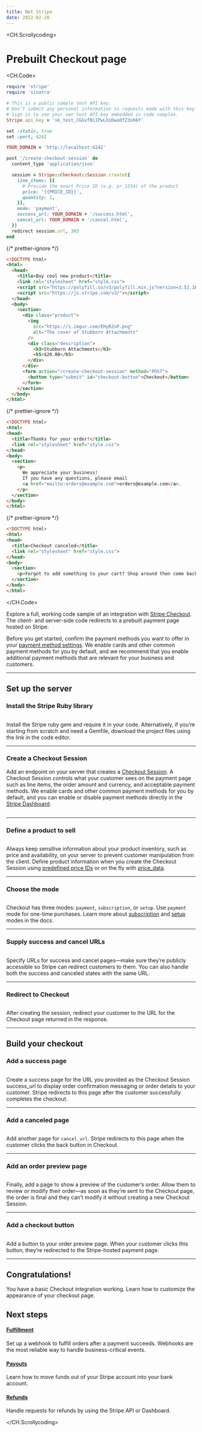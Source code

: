 ```yaml
---
title: Not Stripe
date: 2022-02-28
---
```


<CH.Scrollycoding>

# Prebuilt Checkout page

<CH.Code>

```rb server.rb
require 'stripe'
require 'sinatra'

# This is a public sample test API key.
# Don’t submit any personal information in requests made with this key.
# Sign in to see your own test API key embedded in code samples.
Stripe.api_key = 'sk_test_CGGvfNiIPwLXiDwaOfZ3oX6Y'

set :static, true
set :port, 4242

YOUR_DOMAIN = 'http://localhost:4242'

post '/create-checkout-session' do
  content_type 'application/json'

  session = Stripe::Checkout::Session.create({
    line_items: [{
      # Provide the exact Price ID (e.g. pr_1234) of the product
      price: '{{PRICE_ID}}',
      quantity: 1,
    }],
    mode: 'payment',
    success_url: YOUR_DOMAIN + '/success.html',
    cancel_url: YOUR_DOMAIN + '/cancel.html',
  })
  redirect session.url, 303
end
```

{/* prettier-ignore */}
```html checkout.html
<!DOCTYPE html>
<html>
  <head>
    <title>Buy cool new product</title>
    <link rel="stylesheet" href="style.css">
    <script src="https://polyfill.io/v3/polyfill.min.js?version=3.52.1&features=fetch"></script>
    <script src="https://js.stripe.com/v3/"></script>
  </head>
  <body>
    <section>
      <div class="product">
        <img
          src="https://i.imgur.com/EHyR2nP.png"
          alt="The cover of Stubborn Attachments"
        />
        <div class="description">
          <h3>Stubborn Attachments</h3>
          <h5>$20.00</h5>
        </div>
      </div>
      <form action="/create-checkout-session" method="POST">
        <button type="submit" id="checkout-button">Checkout</button>
      </form>
    </section>
  </body>
</html>
```

{/* prettier-ignore */}
```html success.html
<!DOCTYPE html>
<html>
<head>
  <title>Thanks for your order!</title>
  <link rel="stylesheet" href="style.css">
</head>
<body>
  <section>
    <p>
      We appreciate your business!
      If you have any questions, please email
      <a href="mailto:orders@example.com">orders@example.com</a>.
    </p>
  </section>
</body>
</html>
```

{/* prettier-ignore */}
```html cancel.html
<!DOCTYPE html>
<html>
<head>
  <title>Checkout canceled</title>
  <link rel="stylesheet" href="style.css">
</head>
<body>
  <section>
    <p>Forgot to add something to your cart? Shop around then come back to pay!</p>
  </section>
</body>
</html>
```

</CH.Code>

Explore a full, working code sample of an integration with [Stripe Checkout](https://stripe.com/docs/payments/checkout). The client- and server-side code redirects to a prebuilt payment page hosted on Stripe.

Before you get started, confirm the payment methods you want to offer in your [payment method settings](https://dashboard.stripe.com/settings/payment_methods). We enable cards and other common payment methods for you by default, and we recommend that you enable additional payment methods that are relevant for your business and customers.

---

## Set up the server

### Install the Stripe Ruby library

```rb server.rb focus=4:7 mark=4:7

```

Install the Stripe ruby gem and require it in your code. Alternatively, if you’re starting from scratch and need a Gemfile, download the project files using the link in the code editor.

---

### Create a Checkout Session

Add an endpoint on your server that creates a [Checkout Session](https://stripe.com/docs/api/checkout/sessions). A Checkout Session controls what your customer sees on the payment page such as line items, the order amount and currency, and acceptable payment methods. We enable cards and other common payment methods for you by default, and you can enable or disable payment methods directly in the [Stripe Dashboard](https://dashboard.stripe.com/settings/payment_methods).

```rb server.rb focus=17:27 mark=17:27

```

---

### Define a product to sell

```rb server.rb focus=18:22 mark=18:22

```

Always keep sensitive information about your product inventory, such as price and availability, on your server to prevent customer manipulation from the client. Define product information when you create the Checkout Session using [predefined price IDs](https://stripe.com/docs/payments/accept-a-payment?platform=web&ui=checkout#create-product-prices-upfront) or on the fly with [price_data](https://stripe.com/docs/api/checkout/sessions/create#create_checkout_session-line_items-price_data).

---

### Choose the mode

```rb server.rb focus=23 mark=23

```

Checkout has three modes: `payment`, `subscription`, or `setup`. Use `payment` mode for one-time purchases. Learn more about [subscription](https://stripe.com/docs/billing/subscriptions/build-subscriptions) and [setup](https://stripe.com/docs/payments/save-and-reuse?platform=checkout) modes in the docs.

---

### Supply success and cancel URLs

```rb server.rb focus=24:25 mark=24:25

```

Specify URLs for success and cancel pages—make sure they’re publicly accessible so Stripe can redirect customers to them. You can also handle both the success and canceled states with the same URL.

---

### Redirect to Checkout

```rb server.rb focus=27 mark=27

```

After creating the session, redirect your customer to the URL for the Checkout page returned in the response.

---

## Build your checkout

### Add a success page

```html success.html focus=7:15 mark=7:15

```

Create a success page for the URL you provided as the Checkout Session success_url to display order confirmation messaging or order details to your customer. Stripe redirects to this page after the customer successfully completes the checkout.

---

### Add a canceled page

```html cancel.html focus=7:11 mark=7:11

```

Add another page for `cancel_url`. Stripe redirects to this page when the customer clicks the back button in Checkout.

---

### Add an order preview page

```html checkout.html focus=11:20 mark=11:20

```

Finally, add a page to show a preview of the customer’s order. Allow them to review or modify their order—as soon as they’re sent to the Checkout page, the order is final and they can’t modify it without creating a new Checkout Session.

---

### Add a checkout button

```html checkout.html focus=21:23 mark=21:23

```

Add a button to your order preview page. When your customer clicks this button, they’re redirected to the Stripe-hosted payment page.

---

## Congratulations!

You have a basic Checkout integration working. Learn how to customize the appearance of your checkout page.

## Next steps

#### [Fulfillment](https://stripe.com/docs/payments/checkout/fulfill-orders)

Set up a webhook to fulfill orders after a payment succeeds. Webhooks are the most reliable way to handle business-critical events.

#### [Payouts](https://stripe.com/docs/payouts)

Learn how to move funds out of your Stripe account into your bank account.

#### [Refunds](https://stripe.com/docs/refunds)

Handle requests for refunds by using the Stripe API or Dashboard.

</CH.Scrollycoding>

<div style={{ height: 99 }} />
